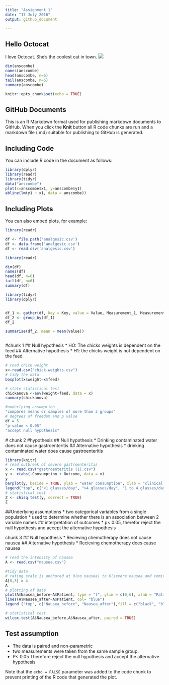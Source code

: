 ```yaml
---
title: "Assignment 1"
date: "17 July 2016"
output: github_document

---
```

## Hello Octocat
I love Octocat. She's the coolest cat in town.
![](https://dl.dropboxusercontent.com/u/11805474/painblogr/biostats/images/octocat.png)

```r
dim(anscombe)
names(anscombe)
head(anscombe, n=6)
tail(anscombe, n=6)
summary(anscombe)

knitr::opts_chunk$set(echo = TRUE)
```

## GitHub Documents

This is an R Markdown format used for publishing markdown documents to GitHub. When you click the **Knit** button all R code chunks are run and a markdown file (.md) suitable for publishing to GitHub is generated.

## Including Code

You can include R code in the document as follows:

```r
library(dplyr)
library(readr)
library(tidyr)
data("anscombe")
plot(x=anscombe$x1, y=anscombe$y1)
abline(lm(y1 ~ x1, data = anscombe))

```

## Including Plots

You can also embed plots, for example:

```r
library(readr)

df <- file.path('analgesic.csv')
df <- data.frame('analgesic.csv')
df <- read.csv('analgesic.csv')

```

```r
library(readr)

dim(df)
names(df)
head(df, n=6)
tail(df, n=6)
summary(df)

```

```r
library(tidyr)
library(dplyr)


df_1 <- gather(df, key = Key, value = Value, Measurement_1, Measurement_2, Measurement_3, -ID)
df_2 <- group_by(df_1)
df_2

summarise(df_2, mean = mean(Value))



```
#chunk 1
## Null hypothesis
 * HO: The chicks weights is dependent on the feed
## Alternative hypothesis 
* H1: the chicks weight is not dependent on the feed
```r
# read chick weight
x<-read.csv("chick-weights.csv")
# tidy the data
boxplot(x$weight~x$feed)

# state statistical test
chickanova <-aov(weight~feed, data = x)
summary(chickanova)

#underlying assumption
"compares means or samples of more than 3 groups"
# degrees of freedom and p value
df = 5
"p-value < 0.05"
"accept null hypothesis"

```
 # chunk 2
 #hypothesis
 ## Null hypothesis
 * Drinking contaminated water does not cause gastroenteritis
 ## Alternative hypothesis
 * drinking contaminated water does cause gastroenteritis
```r
library(knitr)
# read outbreak of severe gastroenteritis
x <- read.csv("gastroenteritis (1).csv")
y <- xtabs(~Consumption + Outcome, data = x)
y
barplot(y, beside = TRUE, ylab = "water consumption", xlab = "clinical presentation",main = "Investigation of gastroenteritis outbreak", col = c("blue", "green", "yellow"))
legend("top", c("<1 glasses/day", ">4 glasses/day", "1 to 4 glasses/day"), fill = c("blue", "green", "yellow"))
# statistical test
Z <- chisq.test(y, correct = TRUE)
Z

```

##Underlying assumptions
* two categorical variables from a single population
* used to determine whether there is an association between 2 variable names 
## interpretation of outcomes
* p< 0.05, therefor reject the null hypothesis and accept the alternative hypothesis

chunk 3
## Null hypothesis
* Recieving chemotherapy does not cause nausea
## Alternative hypothesis
* Recieving chemotherapy does cause nausea
```r
# read the intensity of nausea
A <- read.csv("nausea.csv")

#tidy data
# rating scale is anchored at 0(no nausea) to 6(severe nausea and vomiting) therefore change row 8 coloumn 3.
A[8,3] = 4
A
# plotting of data
plot(A$Nausea_before~A$Patient, type = "l", ylim = c(0,6), xlab = "Patients", ylab = "nausea score", main = "The intensity of nausea before and after receiving a 5ht3-receptor blocker")
lines(A$Nausea_after~A$Patient, col= "blue")
legend ("top", c("Nausea_before", "Nausea_after"),fill = c("black", "blue"))

# statistical test
wilcox.test(A$Nausea_before,A$Nausea_after, paired = TRUE)


```

## Test assumption
* The data is paired and non-parametric
* two measurements were taken from the same sample group. 
* P< 0.05 Therefore reject the null hypothesis and accept the alternative hypothesis


Note that the `echo = FALSE` parameter was added to the code chunk to prevent printing of the R code that generated the plot.
